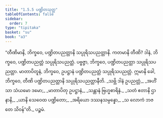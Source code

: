 ```yaml
---
title: "1.5.5 ပဏ္ဍိတသုတ္တ"
tableOfContents: false
sidebar:
  order: 7
type: "tipitaka"
basket: "su"
book: "a3"
---
```



<DynamicBreadcrumb />

<Division number="45" book="a3">

<Paragraph number="282" book="a3">
“တီဏိမာနိ, ဘိက္ခဝေ, ပဏ္ဍိတပညတ္တာနိ သပ္ပုရိသပညတ္တာနိ. ကတမာနိ တီဏိ? ဒါနံ, ဘိက္ခဝေ, ပဏ္ဍိတပညတ္တံ သပ္ပုရိသပညတ္တံ. ပဗ္ဗဇ္ဇာ, ဘိက္ခဝေ, ပဏ္ဍိတပညတ္တာ သပ္ပုရိသပညတ္တာ. မာတာပိတူနံ, ဘိက္ခဝေ, ဥပဋ္ဌာနံ ပဏ္ဍိတပညတ္တံ သပ္ပုရိသပညတ္တံ. ဣမာနိ ခေါ, ဘိက္ခဝေ, တီဏိ ပဏ္ဍိတပညတ္တာနိ သပ္ပုရိသပညတ္တာနီတိ.
</Paragraph>

<Paragraph number="283" type="verses" book="a3">
_သဗ္ဘိ ဒါနံ ဥပညတ္တံ,_  
_အဟိံသာ သံယမော ဒမော;_  
_မာတာပိတု ဥပဋ္ဌာနံ,_  
_သန္တာနံ ဗြဟ္မစာရိနံ._  

</Paragraph>

<Paragraph number="284" type="verses" book="a3">
_သတံ ဧတာနိ ဌာနာနိ,_  
_ယာနိ သေဝေထ ပဏ္ဍိတော;_  
_အရိယော ဒဿနသမ္ပန္နော,_  
_သ လောကံ ဘဇတေ သိဝန်”တိ._  


</Paragraph>
</Division>

<Paragraph number="285" type="center" book="a3">
ပဉ္စမံ.
</Paragraph>